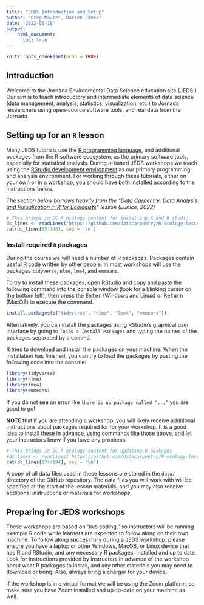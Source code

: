 ```yaml
---
title: "JEDS Introduction and Setup"
author: "Greg Maurer, Darren James"
date: '2022-06-18'
output:
    html_document:
      toc: true
---
```


```r
knitr::opts_chunk$set(echo = TRUE)
```

## Introduction

Welcome to the Jornada Environmental Data Science education site (JEDS!) Our aim is 
to teach introductory and intermediate elements of data science (data management, 
analysis, statistics, visualization, etc.) to Jornada researchers using open-source
software tools, and real data from the Jornada.

## Setting up for an `R` lesson

Many JEDS tutorials use the [R programming language](https://www.r-project.org/), and additional
packages from the R software ecosystem, as the primary software tools, especially for statistical analysis.
During `R`-based JEDS workshops we teach using the [RStudio development environment](https://www.rstudio.com/)
as our primary programming and analysis environment. For working through these tutorials, either on your own
or in a workshop, you should have both installed according to the instructions below.

*The section below borrows heavily from the "[Data Carpentry: Data Analysis and
Visualization in R for Ecologists](https://datacarpentry.org/R-ecology-lesson/)"
lesson (Eunice, 2022)*

```r
# This brings in DC R ecology content for installing R and R studio
dc_lines <- readLines('https://github.com/datacarpentry/R-ecology-lesson/raw/main/index.Rmd')
cat(dc_lines[55:140], sep = '\n')
```


### Install required `R` packages

During the course we will need a number of R packages. Packages contain useful 
R code written by other people. In most workshops will use the packages 
`tidyverse`, `nlme`, `lme4`, and `emmeans`.

To try to install these packages, open RStudio and copy and paste the following 
command into the console window (look for a blinking cursor on the bottom left),
then press the <kbd>Enter</kbd> (Windows and Linux) or <kbd>Return</kbd> (MacOS) 
to execute the command.

```r
install.packages(c("tidyverse", "nlme", "lme4", "emmeans"))
```

Alternatively, you can install the packages using RStudio's graphical user 
interface by going to `Tools > Install Packages` and typing the names of the 
packages separated by a comma.

R tries to download and install the packages on your machine.
When the installation has finished, you can try to load the
packages by pasting the following code into the console:

```r
library(tidyverse)
library(nlme)
library(lme4)
library(emmeans)
```

If you do not see an error like `there is no package called ‘...’` you are good 
to go!

**NOTE** that if you are attending a workshop, you will likely receive additional
instructions about packages required for for your workshop. It is a good idea to
install these in advance, using commands like those above, and let your
instructors know if you have any problems.

```r
# This brings in DC R ecology content for updating R packages
#dc_lines <- readLines('https://github.com/datacarpentry/R-ecology-lesson/raw/main/index.Rmd')
cat(dc_lines[174:194], sep = '\n')
```

A copy of all data files used in these lessons are stored in the `data/`
directory of the GitHub repository. The data files you will work with will
be specified at the start of the lesson materials, and you may also receive
additional instructions or materials for workshops.

## Preparing for JEDS workshops

These workshops are based on "live coding," so instructors will be running
example R code while learners are expected to follow along on their own machine.
To follow along successfully during a JEDS workshop, please ensure you have a
laptop or other Windows, MacOS, or Linux device that has R and RStudio, and any
necessary R packages, installed and up to date. Look for instructions provided
by instructors in advance of the workshop about what R packages to install, and
any other materials you may need to download or bring. Also, always bring a
charger for your device.

If the workshop is in a virtual format we will be using the Zoom platform, so
make sure you have Zoom installed and up-to-date on your machine as well.

